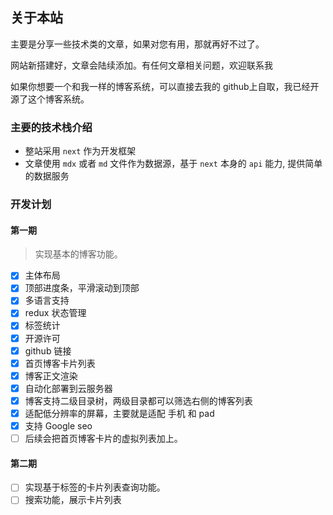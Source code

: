 
<h2 className='text-center'>关于本站</h2>

主要是分享一些技术类的文章，如果对您有用，那就再好不过了。

网站新搭建好，文章会陆续添加。有任何文章相关问题，欢迎联系我

如果你想要一个和我一样的博客系统，可以直接去我的 github上自取，我已经开源了这个博客系统。

### 主要的技术栈介绍

- 整站采用 `next` 作为开发框架
- 文章使用 `mdx` 或者 `md` 文件作为数据源，基于 `next` 本身的 `api` 能力, 提供简单的数据服务

### 开发计划

#### 第一期
> 实现基本的博客功能。

- [x] 主体布局
- [x] 顶部进度条，平滑滚动到顶部
- [x] 多语言支持
- [x] redux 状态管理
- [x] 标签统计
- [x] 开源许可
- [x] github 链接
- [x] 首页博客卡片列表
- [x] 博客正文渲染
- [x] 自动化部署到云服务器
- [x] 博客支持二级目录树，两级目录都可以筛选右侧的博客列表
- [x] 适配低分辨率的屏幕，主要就是适配 手机 和 pad
- [x] 支持 Google seo
- [ ] 后续会把首页博客卡片的虚拟列表加上。

#### 第二期

- [ ] 实现基于标签的卡片列表查询功能。
- [ ] 搜索功能，展示卡片列表
